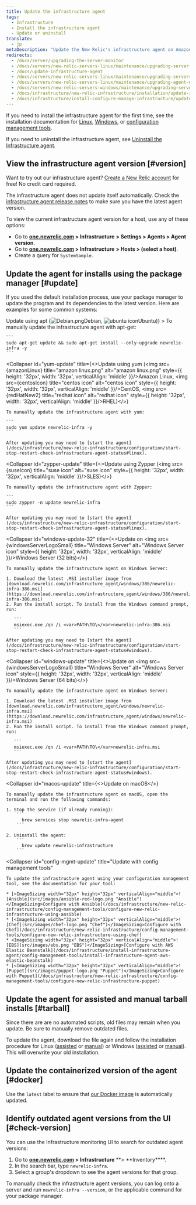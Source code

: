 ```yaml
---
title: Update the infrastructure agent
tags:
  - Infrastructure
  - Install the infrastructure agent
  - Update or uninstall
translate:
  - jp
metaDescription: "Update the New Relic's infrastructure agent on Amazon Linux, CentOS, Debian, Red Hat, Ubuntu, or Windows Server."
redirects:
  - /docs/server/upgrading-the-server-monitor
  - /docs/servers/new-relic-servers-linux/maintenance/upgrading-server-monitor
  - /docs/update-infrastructure-agent
  - /docs/servers/new-relic-servers-linux/maintenance/upgrading-servers-linux
  - /docs/servers/new-relic-servers-linux/maintenance/upgrading-agent-new-relic-servers-linux
  - /docs/servers/new-relic-servers-windows/maintenance/upgrading-servers-windows
  - /docs/infrastructure/new-relic-infrastructure/installation/update-infrastructure-agent
  - /docs/infrastructure/install-configure-manage-infrastructure/update-or-uninstall/update-infrastructure-agent
---
```









If you need to install the infrastructure agent for the first time, see the installation documentation for [Linux](/docs/infrastructure-install-amazon-linux-centos-debian-rhel-or-ubuntu), [Windows](/docs/infrastructure-install-windows-server), or [configuration management tools](/docs/infrastructure/new-relic-infrastructure/config-management-tools).

If you need to uninstall the infrastructure agent, see [Uninstall the Infrastructure agent](/docs/agents/manage-apm-agents/installation/uninstall-agent).

## View the infrastructure agent version [#version]

Want to try out our infrastructure agent? [Create a New Relic account](https://newrelic.com/signup) for free! No credit card required.

The infrastructure agent does not update itself automatically. Check the [infrastructure agent release notes](/docs/release-notes/infrastructure-release-notes/infrastructure-agent-release-notes) to make sure you have the latest agent version.

To view the current infrastructure agent version for a host, use any of these options:

- Go to **[one.newrelic.com](http://one.newrelic.com) > Infrastructure** **> Settings > Agents > Agent version**.
- Go to **[one.newrelic.com](http://one.newrelic.com) > Infrastructure** **> Hosts > (select a host)**.
- Create a query for `SystemSample`.

## Update the agent for installs using the package manager [#update]

If you used the default installation process, use your package manager to update the program and its dependencies to the latest version. Here are examples for some common systems:

<CollapserGroup>
  <Collapser
    id="apt-update"
    title={<>Update using apt (<img src={debian} title="Debian icon" alt="Debian.png" style={{ height: '32px', width: '32px', verticalAlign: 'middle' }}/>Debian, <img src={ubuntuIcon} title="ubuntu icon" alt="ubuntu icon" style={{ height: '32px', width: '32px', verticalAlign: 'middle' }}/>Ubuntu)</>}
  >
    To manually update the infrastructure agent with apt-get:

    ```
    sudo apt-get update && sudo apt-get install --only-upgrade newrelic-infra -y
    ```

  </Collapser>

  <Collapser
    id="yum-update"
    title={<>Update using yum (<img src={amazonLinux} title="amazon linux.png" alt="amazon linux.png" style={{ height: '32px', width: '32px', verticalAlign: 'middle' }}/>Amazon Linux, <img src={centosIcon} title="centos icon" alt="centos icon" style={{ height: '32px', width: '32px', verticalAlign: 'middle' }}/>CentOS, <img src={redHatNew2} title="redhat icon" alt="redhat icon" style={{ height: '32px', width: '32px', verticalAlign: 'middle' }}/>RHEL)</>}
  >
    To manually update the infrastructure agent with yum:

    ```
    sudo yum update newrelic-infra -y
    ```

    After updating you may need to [start the agent](/docs/infrastructure/new-relic-infrastructure/configuration/start-stop-restart-check-infrastructure-agent-status#linux).

  </Collapser>

  <Collapser
    id="zypper-update"
    title={<>Update using Zypper (<img src={suseIcon} title="suse icon" alt="suse icon" style={{ height: '32px', width: '32px', verticalAlign: 'middle' }}/>SLES)</>}
  >
    To manually update the infrastructure agent with Zypper:

    ```
    sudo zypper -n update newrelic-infra
    ```

    After updating you may need to [start the agent](/docs/infrastructure/new-relic-infrastructure/configuration/start-stop-restart-check-infrastructure-agent-status#linux).

  </Collapser>

  <Collapser
    id="windows-update-32"
    title={<>Update on <img src={windowsServerLogoSmall} title="Windows Server" alt="Windows Server icon" style={{ height: '32px', width: '32px', verticalAlign: 'middle' }}/>Windows Server (32 bits)</>}
  >
    To manually update the infrastructure agent on Windows Server:

    1. Download the latest .MSI installer image from [download.newrelic.com/infrastructure_agent/windows/386/newrelic-infra-386.msi](https://download.newrelic.com/infrastructure_agent/windows/386/newrelic-infra-386.msi)
    2. Run the install script. To install from the Windows command prompt, run:

       ```
       msiexec.exe /qn /i <var>PATH\TO\</var>newrelic-infra-386.msi
       ```

    After updating you may need to [start the agent](/docs/infrastructure/new-relic-infrastructure/configuration/start-stop-restart-check-infrastructure-agent-status#windows).

  </Collapser>

  <Collapser
    id="windows-update"
    title={<>Update on <img src={windowsServerLogoSmall} title="Windows Server" alt="Windows Server icon" style={{ height: '32px', width: '32px', verticalAlign: 'middle' }}/>Windows Server (64 bits)</>}
  >
    To manually update the infrastructure agent on Windows Server:

    1. Download the latest .MSI installer image from [download.newrelic.com/infrastructure_agent/windows/newrelic-infra.msi](https://download.newrelic.com/infrastructure_agent/windows/newrelic-infra.msi)
    2. Run the install script. To install from the Windows command prompt, run:

       ```
       msiexec.exe /qn /i <var>PATH\TO\</var>newrelic-infra.msi
       ```

    After updating you may need to [start the agent](/docs/infrastructure/new-relic-infrastructure/configuration/start-stop-restart-check-infrastructure-agent-status#windows).

  </Collapser>

  <Collapser
    id="macos-update"
    title={<>Update on macOS</>}
  >
    To manually update the infrastructure agent on macOS, open the terminal and run the following commands:

    1. Stop the service (if already running):
        ```
          brew services stop newrelic-infra-agent
        ```

    2. Uninstall the agent:
        ```
          brew update newrelic-infrastructure
        ```

  </Collapser>

  <Collapser
    id="config-mgmt-update"
    title="Update with config management tools"
  >
    To update the infrastructure agent using your configuration management tool, see the documentation for your tool:

    * [<ImageSizing width="32px" height="32px" verticalAlign="middle">![Ansible](src/images/ansible-red-logo.png "Ansible")</ImageSizing>Configure with Ansible](/docs/infrastructure/new-relic-infrastructure/config-management-tools/configure-new-relic-infrastructure-using-ansible)
    * [<ImageSizing width="32px" height="32px" verticalAlign="middle">![Chef](src/images/chef-logo.png "Chef")</ImageSizing>Configure with Chef](/docs/infrastructure/new-relic-infrastructure/config-management-tools/configure-new-relic-infrastructure-using-chef)
    * <ImageSizing width="32px" height="32px" verticalAlign="middle">![EBS](src/images/ebs.png "EBS")</ImageSizing>[Configure with AWS Elastic Beanstalk](/docs/infrastructure/install-infrastructure-agent/config-management-tools/install-infrastructure-agent-aws-elastic-beanstalk)
    * [<ImageSizing width="32px" height="32px" verticalAlign="middle">![Puppet](src/images/puppet-logo.png "Puppet")</ImageSizing>Configure with Puppet](/docs/infrastructure/new-relic-infrastructure/config-management-tools/configure-new-relic-infrastructure-puppet)

  </Collapser>
</CollapserGroup>

## Update the agent for assisted and manual tarball installs [#tarball]

<Callout variant="important">
  Since there are are no automated scripts, old files may remain when you
  update. Be sure to manually remove outdated files.
</Callout>

To update the agent, download the file again and follow the installation procedure for Linux ([assisted](/docs/infrastructure/install-configure-infrastructure/linux-installation/assisted-install-infrastructure-linux) or [manual](/docs/infrastructure/install-configure-infrastructure/linux-installation/manual-install-infrastructure-linux)) or Windows ([assisted](/docs/infrastructure/install-configure-infrastructure/windows-installation/assisted-install-infrastructure-windows) or [manual](/docs/infrastructure/install-configure-infrastructure/windows-installation/manual-install-infrastructure-windows)). This will overwrite your old installation.

## Update the containerized version of the agent [#docker]

Use the `latest` label to ensure that [our Docker image](/docs/infrastructure/install-infrastructure-agent/linux-installation/docker-container-infrastructure-monitoring) is automatically updated.

## Identify outdated agent versions from the UI [#check-version]

You can use the Infrastructure monitoring UI to search for outdated agent versions:

1. Go to **[one.newrelic.com](http://one.newrelic.com) > Infrastructure** **> **Inventory\*\*\*\*.
2. In the search bar, type `newrelic-infra`.
3. Select a group's dropdown to see the agent versions for that group.

To manually check the infrastructure agent versions, you can log onto a server and run `newrelic-infra --version`, or the applicable command for your package manager.
